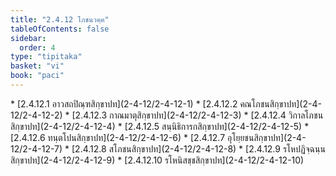 ```yaml
---
title: "2.4.12 โภชนวคฺค"
tableOfContents: false
sidebar:
  order: 4
type: "tipitaka"
basket: "vi"
book: "paci"
---
```



<DynamicBreadcrumb />



<TableOfContents book="paci" section="2.4.12">
* [2.4.12.1 อาวสถปิณฺฑสิกฺขาปท](2-4-12/2-4-12-1)
* [2.4.12.2 คณโภชนสิกฺขาปท](2-4-12/2-4-12-2)
* [2.4.12.3 กาณมาตุสิกฺขาปท](2-4-12/2-4-12-3)
* [2.4.12.4 วิกาลโภชนสิกฺขาปท](2-4-12/2-4-12-4)
* [2.4.12.5 สนฺนิธิการกสิกฺขาปท](2-4-12/2-4-12-5)
* [2.4.12.6 ทนฺตโปนสิกฺขาปท](2-4-12/2-4-12-6)
* [2.4.12.7 อุโยฺยชนสิกฺขาปท](2-4-12/2-4-12-7)
* [2.4.12.8 สโภชนสิกฺขาปท](2-4-12/2-4-12-8)
* [2.4.12.9 รโหปฏิจฺฉนฺนสิกฺขาปท](2-4-12/2-4-12-9)
* [2.4.12.10 รโหนิสชฺชสิกฺขาปท](2-4-12/2-4-12-10)
</TableOfContents>